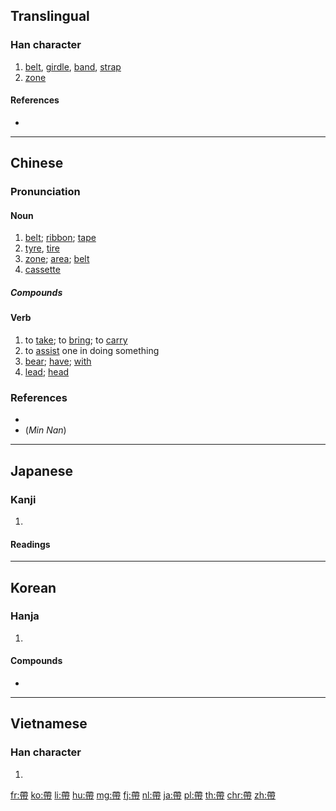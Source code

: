 {{also|带|帯}}
==Translingual==
{{Han simplified forms|帶|帯|带}}

===Han character===
{{Han char|rn=50|rad=巾|as=08|sn=11|four=44227|canj=KPBLB}}

# [[belt]], [[girdle]], [[band]], [[strap]]
# [[zone]]

====References====
* {{Han ref|kx=0333.060|dkj=08950|dj=0639.080|hdz=10742.120|uh=5E36|ud=24118|bh=B161|bd=45409}}

----

==Chinese==
{{zh-forms|s=带|alt=帯}}

===Pronunciation===
{{zh-pron
|m=dài
|c=daai3,daai3-2 |c_note = daai3 - to bring; daai3-2 - belt
|h=pfs=tai
|mn=tòa/tài
|mn_note=tòa - vernacular, tài - literary
|w=
|mc=y
|oc=y
|ma=zh-dài.ogg
|cat=n,v
}}

====Noun====
{{zh-noun}}

# [[belt]]; [[ribbon]]; [[tape]]
# [[tyre]], [[tire]]
# [[zone]]; [[area]]; [[belt]]
# [[cassette]] {{zh-mw|c:餅}}
#: {{zh-x|錄影帶|video '''cassette'''}}
#: {{zh-x|聽 帶{daai3-2}|listen to a(n audio) '''cassette'''|C}}
#: {{zh-x|睇 帶{daai3-2}|watch to a (video) '''cassette'''|C}}

=====Compounds=====
{{zh-der|貞操帶}}

====Verb====
{{zh-verb}}

# to [[take]]; to [[bring]]; to [[carry]]
# to [[assist]] one in doing something
# [[bear]]; [[have]]; [[with]]
# [[lead]]; [[head]]

===References===
* {{R:twedu|A01176}}
* (''Min Nan'') {{thcwd|7201}}

{{zh-cat|Beginning}}

----

==Japanese==

===Kanji===
{{ja-kanji|grade=|rs=巾08|style=ky|shin=帯}}

# {{defn|lang=ja|sort=巾08}}

====Readings====
{{ja-readings|goon=[[たい]] (tai)|kanon=[[たい]] (tai)|kun=[[おび]] (obi), [[おびる]] (obiru)}}

----

==Korean==

===Hanja===
{{ko-hanja|hangeul=대|rv=dae|mr=tae}}

# {{defn|lang=ko|sort=巾08}}

====Compounds====
* {{ko-l|정조대|[[chastity belt]]|貞操帶}}

----

==Vietnamese==

===Han character===
{{vi-hantu|[[đai]], [[đái]], [[đới]], [[đáy]]|rs=巾08}}

# {{defn|lang=vi|sort=巾08}}

[[fr:帶]]
[[ko:帶]]
[[li:帶]]
[[hu:帶]]
[[mg:帶]]
[[fj:帶]]
[[nl:帶]]
[[ja:帶]]
[[pl:帶]]
[[th:帶]]
[[chr:帶]]
[[zh:帶]]